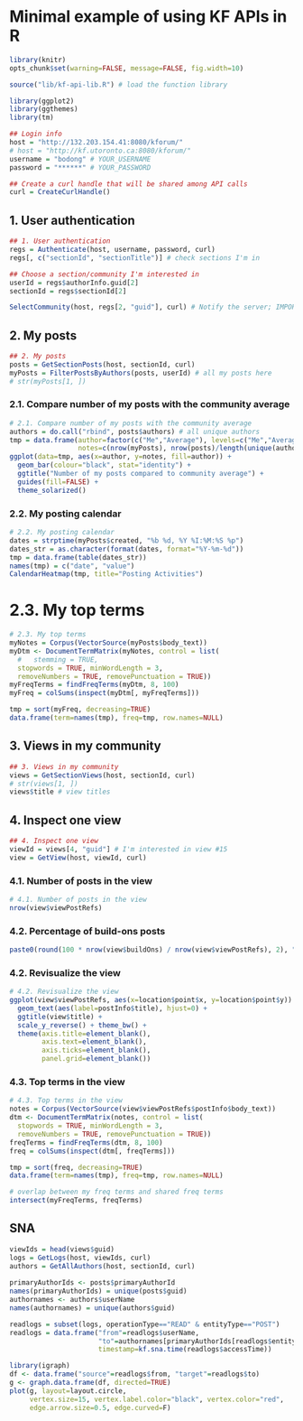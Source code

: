 Minimal example of using KF APIs in R
========================================================

```r
library(knitr)
opts_chunk$set(warning=FALSE, message=FALSE, fig.width=10)
```

```r
source("lib/kf-api-lib.R") # load the function library

library(ggplot2)
library(ggthemes)
library(tm)

## Login info
host = "http://132.203.154.41:8080/kforum/"
# host = "http://kf.utoronto.ca:8080/kforum/"
username = "bodong" # YOUR_USERNAME
password = "******" # YOUR_PASSWORD

## Create a curl handle that will be shared among API calls
curl = CreateCurlHandle()
```

## 1. User authentication

```r
## 1. User authentication
regs = Authenticate(host, username, password, curl)
regs[, c("sectionId", "sectionTitle")] # check sections I'm in

## Choose a section/community I'm interested in
userId = regs$authorInfo.guid[2]
sectionId = regs$sectionId[2]

SelectCommunity(host, regs[2, "guid"], curl) # Notify the server; IMPORTANT
```

## 2. My posts

```r
## 2. My posts
posts = GetSectionPosts(host, sectionId, curl)
myPosts = FilterPostsByAuthors(posts, userId) # all my posts here
# str(myPosts[1, ])
```

### 2.1. Compare number of my posts with the community average

```r
# 2.1. Compare number of my posts with the community average
authors = do.call("rbind", posts$authors) # all unique authors
tmp = data.frame(author=factor(c("Me","Average"), levels=c("Me","Average")),
                 notes=c(nrow(myPosts), nrow(posts)/length(unique(authors$guid))))
ggplot(data=tmp, aes(x=author, y=notes, fill=author)) +
  geom_bar(colour="black", stat="identity") + 
  ggtitle("Number of my posts compared to community average") + 
  guides(fill=FALSE) + 
  theme_solarized()
```

### 2.2. My posting calendar

```r
# 2.2. My posting calendar
dates = strptime(myPosts$created, "%b %d, %Y %I:%M:%S %p")
dates_str = as.character(format(dates, format="%Y-%m-%d"))
tmp = data.frame(table(dates_str))
names(tmp) = c("date", "value")
CalendarHeatmap(tmp, title="Posting Activities")
```

# 2.3. My top terms

```r
# 2.3. My top terms
myNotes = Corpus(VectorSource(myPosts$body_text))
myDtm <- DocumentTermMatrix(myNotes, control = list(
  #   stemming = TRUE, 
  stopwords = TRUE, minWordLength = 3, 
  removeNumbers = TRUE, removePunctuation = TRUE))
myFreqTerms = findFreqTerms(myDtm, 8, 100)
myFreq = colSums(inspect(myDtm[, myFreqTerms]))
```

```r
tmp = sort(myFreq, decreasing=TRUE)
data.frame(term=names(tmp), freq=tmp, row.names=NULL)
```


## 3. Views in my community

```r
## 3. Views in my community
views = GetSectionViews(host, sectionId, curl)
# str(views[1, ])
views$title # view titles
```

## 4. Inspect one view

```r
## 4. Inspect one view
viewId = views[4, "guid"] # I'm interested in view #15
view = GetView(host, viewId, curl)
```

### 4.1. Number of posts in the view

```r
# 4.1. Number of posts in the view
nrow(view$viewPostRefs)
```

### 4.2. Percentage of build-ons posts

```r
paste0(round(100 * nrow(view$buildOns) / nrow(view$viewPostRefs), 2), "%")
```


### 4.2. Revisualize the view

```r
# 4.2. Revisualize the view
ggplot(view$viewPostRefs, aes(x=location$point$x, y=location$point$y)) + 
  geom_text(aes(label=postInfo$title), hjust=0) + 
  ggtitle(view$title) + 
  scale_y_reverse() + theme_bw() + 
  theme(axis.title=element_blank(), 
        axis.text=element_blank(),
        axis.ticks=element_blank(), 
        panel.grid=element_blank())
```

### 4.3. Top terms in the view

```r
# 4.3. Top terms in the view
notes = Corpus(VectorSource(view$viewPostRefs$postInfo$body_text))
dtm <- DocumentTermMatrix(notes, control = list(
  stopwords = TRUE, minWordLength = 3, 
  removeNumbers = TRUE, removePunctuation = TRUE))
freqTerms = findFreqTerms(dtm, 8, 100)
freq = colSums(inspect(dtm[, freqTerms]))
```

```r
tmp = sort(freq, decreasing=TRUE)
data.frame(term=names(tmp), freq=tmp, row.names=NULL)

# overlap between my freq terms and shared freq terms
intersect(myFreqTerms, freqTerms)
```

## SNA

```r
viewIds = head(views$guid)
logs = GetLogs(host, viewIds, curl)
authors = GetAllAuthors(host, sectionId, curl)
    
primaryAuthorIds <- posts$primaryAuthorId
names(primaryAuthorIds) = unique(posts$guid)
authornames <- authors$userName
names(authornames) = unique(authors$guid)

readlogs = subset(logs, operationType=="READ" & entityType=="POST")
readlogs = data.frame("from"=readlogs$userName, 
                      "to"=authornames[primaryAuthorIds[readlogs$entityId]], 
                      timestamp=kf.sna.time(readlogs$accessTime))

library(igraph)
df <- data.frame("source"=readlogs$from, "target"=readlogs$to)
g <- graph.data.frame(df, directed=TRUE)
plot(g, layout=layout.circle, 
     vertex.size=15, vertex.label.color="black", vertex.color="red", 
     edge.arrow.size=0.5, edge.curved=F)
```

